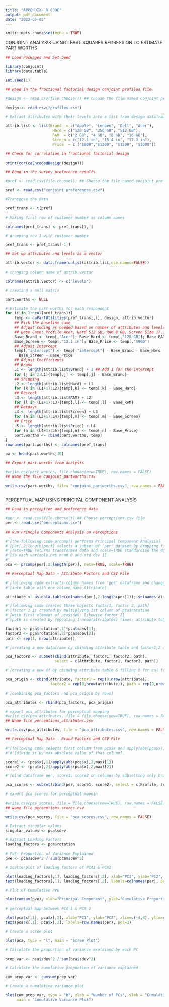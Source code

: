 ```yaml
---
title: "APPENDIX- R CODE"
output: pdf_document
date: "2023-05-02"
---
```


```r
knitr::opts_chunk$set(echo = TRUE)
```


CONJOINT ANALYSIS USING LEAST SQUARES REGRESSION TO ESTIMATE PART WORTHS

```r
## Load Packages and Set Seed

library(conjoint)
library(data.table)
```



```r
set.seed(1)
```


```r
## Read in the fractional factorial design conjoint profiles file

#design <- read.csv(file.choose()) ## Choose the file named Conjoint profiles.csv

design <- read.csv("profiles.csv")

```


```r
# Extract attributes with their levels into a list from design dataframe

attrib.list <- list(Brand  = c("Apple", "Lenovo", "Dell", "Acer"),
                     Hard = c("128 GB", "256 GB", "512 GB"), 
                     RAM  = c("2 GB", "4 GB", "8 GB", "16 GB"),
                     Screen = c("12.1 in", "15.4 in", "17.3 in"), 
                     Price  = c ("$900","$1200", "$1500", "$2000"))

```


```r
## Check for correlation in fractional factorial design

print(cor(caEncodedDesign(design)))

```


```r
## Read in the survey preference results

#pref <- read.csv(file.choose()) ## Choose the file named conjoint_preferences.csv

pref <- read.csv("conjoint_preferences.csv")
```


```r
#Transpose the data

pref_trans <- t(pref)

# Making first row of customer number as column names

colnames(pref_trans) <- pref_trans[1, ]

# dropping row 1 with customer number

pref_trans <- pref_trans[-1,]  
```


```r
## Set up attributes and levels as a vector 

attrib.vector <- data.frame(unlist(attrib.list,use.names=FALSE))

# changing column name of attrib.vector

colnames(attrib.vector) <- c("levels")

# creating a null matrix

part.worths <- NULL

# Estimate the part-worths for each respondent
for (i in 1:ncol(pref_trans)){
    temp <- caPartUtilities(pref_trans[,i], design, attrib.vector)
    ## Pick the baseline case
    ## Adjust coding as needed based on number of attributes and levels
    ## Base Case: Profile Acer, Hard 512 GB, RAM 8 GB, Screen Size 17.3 in, Price $1,500
    Base_Brand <- temp[,"Acer"]; Base_Hard <- temp[,"128 GB"]; Base_RAM <- temp[,"2 GB"]
    Base_Screen <- temp[,"12.1 in"]; Base_Price <- temp[,"$900"]
    ## Adjust Intercept
    temp[,"intercept"] <- temp[,"intercept"] - Base_Brand - Base_Hard - Base_RAM - 
      Base_Screen - Base_Price
    ## Adjust Coefficients
    ## Brand
    L1 <- length(attrib.list$Brand) + 1 ## Add 1 for the intercept
    for (j in 2:L1){temp[,j] <- temp[,j] - Base_Brand}
    ## Shipping
    L2 <- length(attrib.list$Hard) + L1
    for (k in (L1+1):L2){temp[,k] <- temp[,k] - Base_Hard}
    ## Restock
    L3 <- length(attrib.list$RAM) + L2
    for (l in (L2+1):L3){temp[,l] <- temp[,l] - Base_RAM}
    ## Retdays
    L4 <- length(attrib.list$Screen) + L3
    for (m in (L3+1):L4){temp[,m] <- temp[,m] - Base_Screen}
    ## Price
    L5 <- length(attrib.list$Price) + L4
    for (n in (L4+1):L5){temp[,n] <- temp[,n] - Base_Price}
    part.worths <- rbind(part.worths, temp)
}
rownames(part.worths) <- colnames(pref_trans)

```


```r
pw <- head(part.worths,10)

```


```r
## Export part-worths from analysis

#write.csv(part.worths, file.choose(new=TRUE), row.names = FALSE) 
## Name the file conjoint_partworths.csv

write.csv(part.worths, file= "conjoint_partworths.csv", row.names = FALSE)
```


```r

```


PERCEPTUAL MAP USING PRINCIPAL COMPONENT ANALYSIS

```r
## Read in perception and preference data

#per <- read.csv(file.choose()) ## Choose perceptions.csv file
per <- read.csv("perceptions.csv")

```


```r
## Run Princple Components Analysis on Perceptions

#'[the following code prcomp() performs Principal Component Analysis]
#'[per[,2:length(per)] selects a subset of 'per' dataset by dropping first column]
#'[retx=TRUE returns transformed data and scale=TRUE standardise the data 
#'[so each variable has mean 0 and std dev 1]
#'
pca <- prcomp(per[,2:length(per)], retx=TRUE, scale=TRUE)

```


```r
## Perceptual Map Data - Attribute Factors and CSV File

#'[following code extracts column names from 'per' dataframe and changes 
#'[into table with one column name Attribute]

attribute <- as.data.table(colnames(per[,2:length(per)])); setnames(attribute, 1, "Attribute")

#'[following code creates three objects factor1, factor 2, path]
#'[factor 1 is created by multiplying 1st column of pca$rotation 
#'[with first element of pca$sdev; likewise factor 2]
#'[path is created by repeating 1 nrow(attributes) times- attribute table created above]

factor1 <- pca$rotation[,1]*pca$sdev[1]; 
factor2 <- pca$rotation[,2]*pca$sdev[2]; 
path <- rep(1, nrow(attribute))

#'[creating a new dataframe by cbinding attribute table and factor1,2 and path]

pca_factors <- subset(cbind(attribute, factor1, factor2, path), 
                      select = c(Attribute, factor1, factor2, path))

#'[creating a new df by cbinding attribute table & filling 0 for col factor1,2 and path]

pca_origin <- cbind(attribute, factor1 = rep(0,nrow(attribute)), 
                    factor2 = rep(0,nrow(attribute)), path = rep(0,nrow(attribute)))

#'[combining pca_factors and pca_origin by rows]

pca_attributes <- rbind(pca_factors, pca_origin)

# export pca_attributes for perceptual mapping
#write.csv(pca_attributes, file = file.choose(new=TRUE), row.names = FALSE) 
## Name file perceptions_attributes.csv

write.csv(pca_attributes, file = "pca_attributes.csv", row.names = FALSE)
```


```r
## Perceptual Map Data - Brand Factors and CSV File

#'[following code selects first column from pca$x and apply(abs(pca$x),2,max)[1]) 
#'#'[divide it by max absolute value of that column]

score1 <- (pca$x[,1]/apply(abs(pca$x),2,max)[1])
score2 <- (pca$x[,2]/apply(abs(pca$x),2,max)[2])

#'[bind dataframe per, score1, score2 on columns by subsetting only brand column from per dataframe]

pca_scores <- subset(cbind(per, score1, score2), select = c(Profile, score1, score2))

# export pca_scores for perceptual mappin

#write.csv(pca_scores, file = file.choose(new=TRUE), row.names = FALSE) 
## Name file perceptions_scores.csv

write.csv(pca_scores, file = "pca_scores.csv", row.names = FALSE)
```


```r
# Extract singular values
singular_values <- pca$sdev

# Extract Loading Factors
loading_factors <- pca$rotation

# PVE- Proportion of Variance Explained
pve <- pca$sdev^2 / sum(pca$sdev^2)
```


```r
# Scatterplot of loading factors of PCA1 & PCA2

plot(loading_factors[,1], loading_factors[,2], xlab="PC1", ylab="PC2", xlim=c(-1,1), ylim=c(-1,1))
text(loading_factors[,1], loading_factors[,2], labels=colnames(per), pos=3)
```

```r
# Plot of Cumulative PVE

plot(cumsum(pve), xlab="Principal Component", ylab="Cumulative Proportion of Variance Explained")

```

```r
# perceptual map between PCA 1 & PCA 2

plot(pca$x[,1], pca$x[,2], xlab="PC1", ylab="PC2", xlim=c(-4,4), ylim=c(-4,4), pch=16)
text(pca$x[,1], pca$x[,2], labels=row.names(per), pos=3)
```

```r
# Create a scree plot

plot(pca, type = "l", main = "Scree Plot")

```

```r
# Calculate the proportion of variance explained by each PC

prop_var <- pca$sdev^2 / sum(pca$sdev^2)

# Calculate the cumulative proportion of variance explained

cum_prop_var <- cumsum(prop_var)

# Create a cumulative variance plot

plot(cum_prop_var, type = "b", xlab = "Number of PCs", ylab = "Cumulative Proportion of Variance", 
     main = "Cumulative Variance Plot")
```

